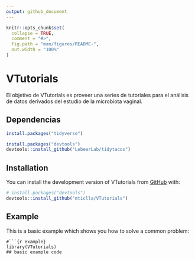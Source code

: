 ```yaml
---
output: github_document
---
```


<!-- README.md is generated from README.Rmd. Please edit that file -->

```r
knitr::opts_chunk$set(
  collapse = TRUE,
  comment = "#>",
  fig.path = "man/figures/README-",
  out.width = "100%"
)
```

# VTutorials

<!-- badges: start -->
<!-- badges: end -->

El objetivo de VTutorials es proveer una series de tutoriales para el análisis 
de datos derivados del estudio de la microbiota vaginal.

## Dependencias
``` r
install.packages("tidyverse")

install.packages("devtools")
devtools::install_github("LebeerLab/tidytacos")
```

## Installation

You can install the development version of VTutorials from [GitHub](https://github.com/) with:

``` r
# install.packages("devtools")
devtools::install_github("mticlla/VTutorials")
```

## Example

This is a basic example which shows you how to solve a common problem:

```
#```{r example}
library(VTutorials)
## basic example code
```

